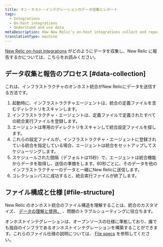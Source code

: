 ```yaml
---
title: オン・ホスト・インテグレーションのデータ収集とレポート
tags:
  - Integrations
  - On-host integrations
  - Understand and use data
metaDescription: How New Relic's on-host integrations collect and report data to New Relic products.
translationType: machine
---
```


[New Relic on-host integrations](/docs/infrastructure/host-integrations/getting-started/introduction-host-integrations) がどのようにデータを収集し、New Relic に報告するかについては、こちらをお読みください。

## データ収集と報告のプロセス [#data-collection]

これは、インフラストラクチャのオンホスト統合がNew Relicにデータを送信する方法です。

1. 起動時に、インフラストラクチャエージェントは、統合の定義ファイルを含むディレクトリをスキャンします。
2. インフラストラクチャ・エージェントは、定義ファイルで定義されたすべての統合実行ファイルを登録します。
3. エージェントは専用のディレクトリをスキャンして統合設定ファイルを探します。
4. これらの設定ファイルが、インフラストラクチャ・エージェントに登録されている統合を指定している場合、エージェントは統合をセットアップしてスケジューリングします。
5. スケジュールされた間隔（デフォルトは15秒）で、エージェントは統合機能からデータを取得し、送信の準備をします。60秒ごとに、そのデータを他のインフラストラクチャーのデータと一緒にNew Relicに送信します。
6. コレクションパスに成功すると、統合実行ファイルが終了します。

## ファイル構成と仕様 [#file-structure]

New Relic のオンホスト統合のファイル構造を理解することは、統合のカスタマイズ、 [データの理解と使用、](/docs/infrastructure/integrations/find-use-infrastructure-integration-data) 、問題のトラブルシューティングに役立ちます。

オンホストインテグレーションは、オープンソースの仕様に準拠しており、誰でも独自のインフラであるオンホストインテグレーションを構築することができます。これらのファイル仕様の説明については、 [File specs](/docs/integrations/integrations-sdk/file-specifications) を参照してください。
